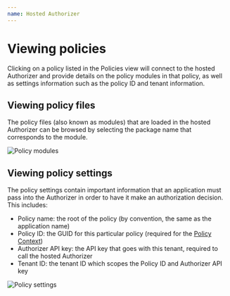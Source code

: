 ```yaml
---
name: Hosted Authorizer
---
```


# Viewing policies

Clicking on a policy listed in the Policies view will connect to the hosted Authorizer and 
provide details on the policy modules in that policy, as well as settings information 
such as the policy ID and tenant information.

## Viewing policy files 

The policy files (also known as modules) that are loaded in the hosted Authorizer can be browsed 
by selecting the package name that corresponds to the module.

![Policy modules](/peoplefinder-post.png)

## Viewing policy settings

The policy settings contain important information that an application must pass into the Authorizer 
in order to have it make an authorization decision.  This includes:
* Policy name: the root of the policy (by convention, the same as the application name)
* Policy ID: the GUID for this particular policy (required for the [Policy Context](/authorizer-guide/policy-context))
* Authorizer API key: the API key that goes with this tenant, required to call the hosted Authorizer 
* Tenant ID: the tenant ID which scopes the Policy ID and Authorizer API key

![Policy settings](/policy-settings.png)
